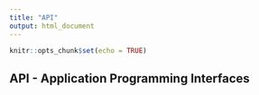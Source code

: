 ```yaml
---
title: "API"
output: html_document
---
```


```r
knitr::opts_chunk$set(echo = TRUE)
```

## API - Application Programming Interfaces


